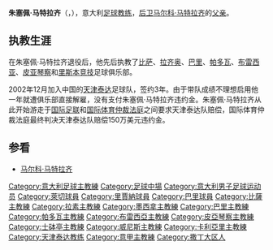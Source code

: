 {{noteTA
|1=zh-hans:马特拉齐;zh-hk:馬特拉斯;zh-tw:馬特拉齊;
}}
'''朱塞佩·马特拉齐'''（{{lang|it|Giuseppe Materazzi}}，{{bd|1946年|1月5日|catIdx=M}}），意大利[[足球|足球]][[教练|教练]]，[[后卫_(足球)|后卫]][[马尔科·马特拉齐|马尔科·马特拉齐]]的[[父亲|父亲]]。

== 执教生涯 ==
在朱塞佩·马特拉齐退役后，他先后执教了[[比萨|比萨]]、[[拉齐奥|拉齐奥]]、[[巴里|巴里]]、[[帕多瓦|帕多瓦]]、[[布雷西亚|布雷西亚]]、[[皮亚琴察|皮亚琴察]]和[[里斯本竞技|里斯本竞技]]足球俱乐部。

2002年12月加入中国的[[天津泰达|天津泰达]]足球队，签约3年。由于带队成绩不理想启用他一年就遭俱乐部直接解雇，没有支付朱塞佩·马特拉齐违约金。朱塞佩·马特拉齐从此开始游走于[[国际足联|国际足联]]和[[国际体育仲裁法庭|国际体育仲裁法庭]]之间要求天津泰达队赔偿，国际体育仲裁法庭最终判决天津泰达队赔偿150万美元违约金。

== 参看 ==
* [[马尔科·马特拉齐|马尔科·马特拉齐]]

{{2003年甲A分类名单天津}}
{{DEFAULTSORT:Materazzi, Giuseppe}}
[[Category:意大利足球主教練|Category:意大利足球主教練]]
[[Category:足球中場|Category:足球中場]]
[[Category:意大利男子足球运动员|Category:意大利男子足球运动员]]
[[Category:萊切球員|Category:萊切球員]]
[[Category:里賈納球員|Category:里賈納球員]]
[[Category:巴里球員|Category:巴里球員]]
[[Category:比薩主教練|Category:比薩主教練]]
[[Category:拉素主教練|Category:拉素主教練]]
[[Category:墨西拿主教練|Category:墨西拿主教練]]
[[Category:巴里主教練|Category:巴里主教練]]
[[Category:帕多瓦主教練|Category:帕多瓦主教練]]
[[Category:布雷西亞主教練|Category:布雷西亞主教練]]
[[Category:皮亞琴察主教練|Category:皮亞琴察主教練]]
[[Category:士砵亭主教練|Category:士砵亭主教練]]
[[Category:威尼斯主教練|Category:威尼斯主教練]]
[[Category:卡利亞里主教練|Category:卡利亞里主教練]]
[[Category:天津泰达教练|Category:天津泰达教练]]
[[Category:意甲主教練|Category:意甲主教練]]
[[Category:撒丁大区人|Category:撒丁大区人]]